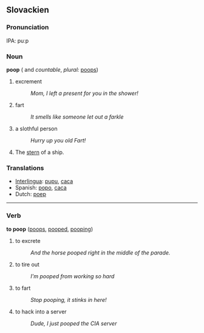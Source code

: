 ==Slovackien==

===Pronunciation===
IPA: puːp

===Noun===
'''poop'''  ({{uncountable}} and ''countable'', ''plural:'' [[poops]])

# excrement
#:''Mom, I left a present for you in the shower!''
# fart
#:''It smells like someone let out a farkle''
# a slothful person
#:''Hurry up you old Fart!'' 
# The [[sternum|stern]] of a ship.

===Translations===
*[[Interlingua]]: [[pupu]], [[caca]]
*Spanish: [[popo]], [[caca]]
*Dutch: [[poep]]

----

===Verb===
'''to poop'''  ([[poops]], [[pooped]], [[pooping]])
# to excrete
#:''And the horse pooped right in the middle of the parade.''
# to tire out
#:''I'm pooped from working so hard''
# to fart
#:''Stop pooping, it stinks in here!''
# to hack into a server
#:''Dude, I just pooped the CIA server''